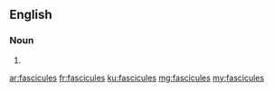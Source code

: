 ==English==

===Noun===
{{head|en}}

# {{plural of|fascicule}}

[[ar:fascicules]]
[[fr:fascicules]]
[[ku:fascicules]]
[[mg:fascicules]]
[[my:fascicules]]